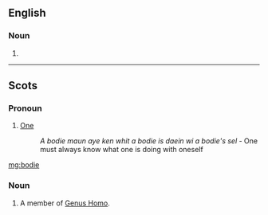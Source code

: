 ==English==

===Noun===
{{en-noun}}

# {{obsolete spelling of|body|lang=en}}

----

==Scots==

===Pronoun===
{{head|sco|pronoun}}

# [[one#Pronoun|One]]
#: ''A bodie maun aye ken whit a bodie is daein wi a bodie's sel'' - One must always know what one is doing with oneself

[[mg:bodie]]


===Noun===
{{head|sco|noun}}

#  A member of [[homo#Noun|Genus Homo]].